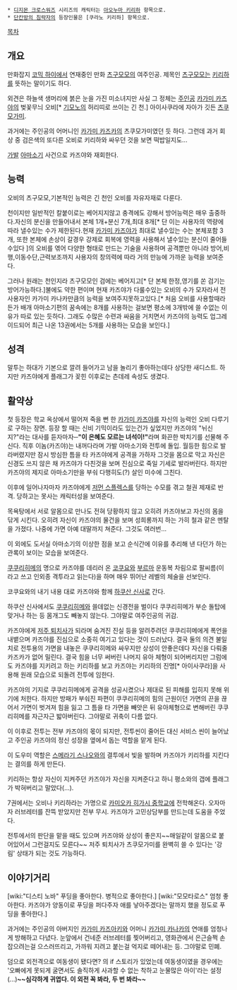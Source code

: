  * [[디지몬 크로스워즈]] 시리즈의 캐릭터는 [[아오누마 키리하]] 항목으로.
 * [[단칸방의 침략자]]의 등장인물은 [쿠라노 키리하] 항목으로.

[[목차]]
== 개요 ==
만화잡지 [[코믹 하이]]에서 연재중인 만화 [[츠구모모]]의 여주인공. 제목인 [[츠구모모]]는 [[키리하]]를 뜻하는 말이기도 하다.

외견은 하늘색 생머리에 붉은 눈을 가진 미소녀지만 사실 그 정체는 [[주인공]] [[카가미 카즈야]]의 벚꽃무늬 오비[* [[기모노]]의 허리띠로 쓰이는 긴 천.] 아이사쿠라에 자아가 깃든 [[츠쿠모가미]].

과거에는 주인공의 어머니인 [[카가미 카즈카]]의 츠쿠모가미였던 듯 하다.
그런데 과거 회상 중 검은색의 또다른 오비로 키리하와 싸우던 것을 보면 떡밥일지도...

[[가발]] [[아마소기]] 사건으로 카즈야와 재회한다.

== 능력 ==
오비의 츠구모모,기본적인 능력은 긴 천인 오비를 자유자재로 다룬다.

천이지만 일반적인 칼붙이로는 베어지지않고 충격에도 강해서 방어능력은 매우 출중하다.자신의 분신을 만들어내서 본체 1개+분신 7개,최대 8개[* 단 이는 사용자의 역량에 따라 낼수있는 수가 제한된다.현재 [[카가미 카즈야]]가 최대로 낼수있는 수는 본체포함 3개, 또한 본체에 손상이 갈경우 강제로 회복에 영력을 사용해서 낼수있는 분신이 줄어들수있다 ]의 오비를 엮어 다양한 형태로 만드는 기술을 사용하며 공격뿐만 아니라 방어,비행,이동수단,근력보조까지 사용자의 창의력에 따라 거의 만능에 가까운 능력을 보여준다.

그러나 원래는 천인지라 츠구모모인 검에는 베어지고[* 단 본체 한정,영기를 쏜 검기는 방어가능하다.]불에도 약한 편이며 현재 카즈야가 다룰수있는 오비의 수가 모자라서 전 사용자인 카가미 카나카만큼의 능력을 보여주지못하고있다.[* 처음 오비를 사용할때라든가 배개 아마소기편의 꿈속에는 8개를 사용하는 걸보면 평소에 3개밖에 쓸 수없는 이유가 따로 있는 듯하다. 그래도 수많은 수련과 싸움을 거치면서 카즈야의 능력도 업그레이드되어 최근 나온 13권에서는 5개를 사용하는 모습을 보인다.]


== 성격 ==
말투는 하대가 기본으로 깔려 들어가고 남을 놀리기 좋아하는데다 상당한 새디스트. 하지만 카즈야에게 플래그가 꽂힌 이후로는 츤데레 속성도 생겼다.

== 활약상 ==
첫 등장은 학교 옥상에서 떨어져 죽을 뻔 한 [[카가미 카즈야]]를 자신의 능력인 오비 다루기로 구하는 장면. 등장 할 때는 신비 기믹이라도 있는건가 싶었지만 카즈야의 "뉘신지?"라는 대사를 듣자마자─'''"이 은혜도 모르는 녀석이!"'''라며 화끈한 박치기를 선물해 주신다. 직후 이놈(카즈야)는 내꺼다라며 가발 아마소기와 전투에 돌입. 월등한 힘으로 발라버렸지만 잠시 방심한 틈을 타 카즈야에게 공격을 가하자 그것을 몸으로 막고 자신은 신경도 쓰지 않은 채 카즈야가 다친것을 보며 진심으로 죽일 기세로 발라버린다. 하지만 카즈야의 제지로 아마소기만을 부숴 다행히도(?) 살인 미수에 그친다.

이후에 일어나자마자 카즈야에게 [[저먼 스플렉스]]를 당하는 수모를 겪고 철권 제재로 반격. 당하고는 못사는 캐릭터성을 보여준다.

목욕탕에서 서로 알몸으로 만나도 전혀 당황하지 않고 오히려 카즈야보고 자신의 몸을 닦게 시킨다. 오히려 자신이 카즈야의 물건을 보며 성희롱까지 하는 가히 철과 같은 멘탈을 가졌다. 나중에 가면 아예 대딸까지 쳐준다. 그것도 여러번...

이 외에도 도서실 아마소기의 이상한 점을 보고 순식간에 이유를 추리해 낸 다던가 하는 관록이 보이는 모습을 보여준다.

[[쿠쿠리히메]]의 명으로 카즈야를 데리러 온 [[코쿠요]]와 [[부르마]] 운동복 차림으로 팔씨름(이라고 쓰고 인외종 격투라고 읽는다)을 하며 매우 뛰어난 레벨의 체술을 선보인다.

코쿠요와의 내기 내용 대로 카즈야와 함께 [[하쿠산 신사]]로 간다.

하쿠산 신사에서도 [[쿠쿠리히메]]와 쓸데없는 신경전을 벌이다 쿠쿠리히메가 부순 돌탑에 맞거나 하는 등 몸개그도 빼놓지 않는다. 그야말로 여주인공의 귀감.

카즈야에게 [[저주 퇴치사]]가 되라며 숨겨진 진실 등을 알려주려던 쿠쿠리히메에게 폭언을 내뱉으며 카즈야를 진심으로 소중히 여기고 있다는 것이 드러났다. 결국 둘의 의견 불일치로 전투용의 가면을 내놓은 쿠쿠리히메와 싸우지만 상성이 안좋은데다 자신을 다뤄줄 카즈카가 없어 밀린다. 결국 힘을 너무 써버린 나머지 유아 체형이 되어버리지만 그럼에도 카즈야를 지키려고 하는 키리하를 보고 카즈야는 키리하의 진명[* 아이사쿠라]을 사용해 원래 모습으로 되돌려 전투에 임한다.

카즈야의 기지로 쿠쿠리히메에게 공격을 성공시켰으나 제대로 된 피해를 입히지 못해 위기에 처한다. 하지만 방패가 부숴진 파편이 쿠쿠리히메의 힘의 근원이던 가면의 끈을 끊어서 가면이 벗겨져 힘을 잃고 그 틈을 타 가면을 빼앗은 뒤 유아체형으로 변해버린 쿠쿠리히메를 자근자근 밟아버린다. 그야말로 귀축이 다름 없다.

이 이후로 전투는 전부 카즈야의 몫이 되지만, 전투씬이 줄어든 대신 서비스 씬이 늘어났고 주인공 카즈야의 정신 성장을 옆에서 돕는 역할을 맡게 된다.

이 도우미 역할은 [[스메라기 스나오]]와의 결투에서 빛을 발하며 카즈야가 키리하를 지킨다는 결의를 하게 만든다.

키리하는 항상 자신이 지켜주던 카즈야가 자신을 지켜준다고 하니 평소와의 갭에 플래그가 박혀버리고 말았다(...).

7권에서는 오비나 키리하라는 가명으로 [[카미오카 히가시 중학교]]에 전학해온다. 오자마자 러브레터를 잔뜩 받았지만 전부 무시. 카즈야가 고민상담부를 만드는데 도움을 주었다.

전투에서의 판단을 맡을 때도 있으며 카즈야와 상성이 좋은지~~매일같이 알몸으로 붙어있어서 그런걸지도 모른다~~ 저주 퇴치사가 츠쿠모가미를 완벽히 쓸 수 있다는 '강림' 상태가 되는 것도 가능하다.

== 이야기거리 ==
[wiki:"디스티 노바" 푸딩을 좋아한다. 병적으로 좋아한다.] [wiki:"모모타로스" 엄청 좋아한다. 카즈야가 양동이로 푸딩을 퍼다주자 애를 낳아주겠다는 말까지 했을 정도로 푸딩을 좋아한다.]

과거에는 주인공의 아버지인 [[카가미 카즈아키]]와 어머니 [[카가미 카나카]]의 연애를 엄청나게 방해하고 다녔다. 눈앞에서 건네준 러브레터를 찢어버리고, 영화관에서 은근슬쩍 손잡으려는걸 으스러뜨리고, 가까워 지려고 붙는걸 억지로 떼어내는 등. 그야말로 민폐.

덤으로 외전격으로 여동생이 됐다면? 의 if 스토리가 있었는데 여동생이였을 경우에는 '오빠에게 못되게 굴면서도 솔직하게 사과할 수 없는 착하고 눈물많은 아이'라는 설정(...)'''~~심각하게 귀엽다. 이 외전 꼭 봐라, 두 번 봐라~~'''
